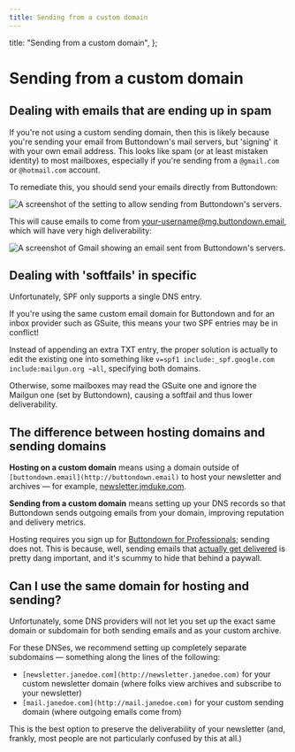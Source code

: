 ```yaml
---
title: Sending from a custom domain
---
```



  title: "Sending from a custom domain",
};

# Sending from a custom domain

## Dealing with emails that are ending up in spam

If you're not using a custom sending domain, then this is likely because you're sending your email from Buttondown's mail servers, but 'signing' it with your own email address. This looks like spam (or at least mistaken identity) to most mailboxes, especially if you're sending from a `@gmail.com` or `@hotmail.com` account.

To remediate this, you should send your emails directly from Buttondown:

![A screenshot of the setting to allow sending from Buttondown's servers.](/images/sending-from-buttondown.png)

This will cause emails to come from your-username@mg.buttondown.email, which will have very high deliverability:

![A screenshot of Gmail showing an email sent from Buttondown's servers.](/images/sending-from-buttondown-2.png)

## Dealing with 'softfails' in specific

Unfortunately, SPF only supports a single DNS entry.

If you're using the same custom email domain for Buttondown and for an inbox provider such as GSuite, this means your two SPF entries may be in conflict!

Instead of appending an extra TXT entry, the proper solution is actually to edit the existing one into something like `v=spf1 include:_spf.google.com include:mailgun.org ~all`, specifying both domains.

Otherwise, some mailboxes may read the GSuite one and ignore the Mailgun one (set by Buttondown), causing a softfail and thus lower deliverability.

## The difference between hosting domains and sending domains

**Hosting on a custom domain** means using a domain outside of `[buttondown.email](http://buttondown.email)` to host your newsletter and archives — for example, [newsletter.jmduke.com](http://newsletter.jmduke.com).

**Sending from a custom domain** means setting up your DNS records so that Buttondown sends outgoing emails from your domain, improving reputation and delivery metrics.

Hosting requires you sign up for [Buttondown for Professionals](http://buttondown.email/pricing); sending does not. This is because, well, sending emails that [actually get delivered](https://blog.buttondown.email/2019/05/16/sending-newsletters-that-get-delivered) is pretty dang important, and it's scummy to hide that behind a paywall.

## Can I use the same domain for hosting and sending?

Unfortunately, some DNS providers will not let you set up the exact same domain or subdomain for both sending emails and as your custom archive.

For these DNSes, we recommend setting up completely separate subdomains — something along the lines of the following:

- `[newsletter.janedoe.com](http://newsletter.janedoe.com)` for your custom newsletter domain (where folks view archives and subscribe to your newsletter)
- `[mail.janedoe.com](http://mail.janedoe.com)` for your custom sending domain (where outgoing emails come from)

This is the best option to preserve the deliverability of your newsletter (and, frankly, most people are not particularly confused by this at all.)
